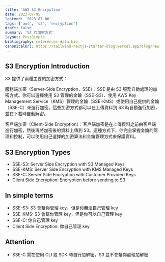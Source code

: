 ```yaml
---
title: 'AWS S3 Encryption'
date: 2023-07-05
lastmod: '2023-07-06'
tags: ['aws', 's3', 'encryption']
draft: false
summary: 'S3 的加密方式'
layout: PostSimple
bibliography: references-data.bib
canonicalUrl: https://tailwind-nextjs-starter-blog.vercel.app/blog/new-features-in-v1/
---
```


## S3 Encryption Introduction

S3 提供了兩種主要的加密方式：

服務端加密（Server-Side Encryption，SSE）：SSE 是由 S3 服務自動處理的加密方式。你可以選擇使用 S3 管理的金鑰（SSE-S3）、使用 AWS Key Management Service（KMS）管理的金鑰（SSE-KMS）或使用自己提供的金鑰（SSE-C）來進行加密。這些加密方式都可以在上傳資料到 S3 時自動進行加密，並在下載時自動解密。

客戶端加密（Client-Side Encryption）：客戶端加密是在上傳資料之前由客戶端進行加密，然後再將加密後的資料上傳到 S3。這種方式下，你完全掌握金鑰的管理和控制，可以使用自己選擇的加密算法和金鑰管理方式來保護資料。


## S3 Encryption Types

- SSE-S3: Server Side Encryption with S3 Managed Keys
- SSE-KMS: Server Side Encryption with KMS Managed Keys
- SSE-C: Server Side Encryption with Customer Provided Keys
- Client Side Encryption: Encryption before sending to S3

## In simple terms

- SSE-S3: S3 會幫你管理 key，但是你無法自己管理 key
- SSE-KMS: S3 會幫你管理 key，但是你可以自己管理 key
- SSE-C: 你自己管理 key
- Client Side Encryption: 你自己管理 key

## Attention

- SSE-C 需在使用 CLI 或 SDK 時自行加解密，S3 並不會幫你處理加解密